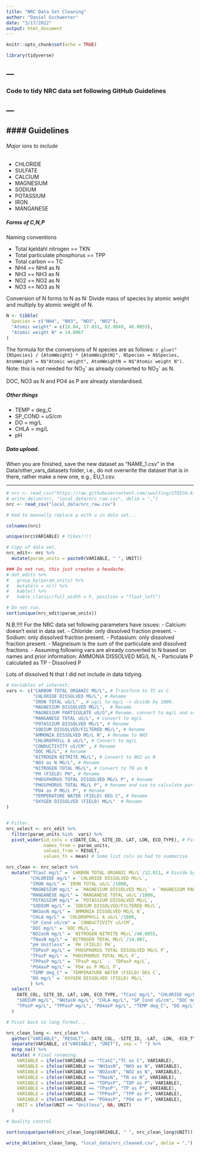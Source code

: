 ---
title: "NRC Data Set Cleaning"
author: "Daniel Gschwenter"
date: "3/17/2022"
output: html_document
---

```{r setup, include=FALSE}
knitr::opts_chunk$set(echo = TRUE)

library(tidyverse)
```

---
---

### Code to tidy NRC data set following GitHub Guidelines

---
---

#### Guidelines
---
###### Major ions to include

- CHLORIDE
- SULFATE
- CALCIUM
- MAGNESIUM
- SODIUM
- POTASSIUM
- IRON
- MANGANESE

##### Forms of C,N,P

Naming conventions

- Total kjeldahl nitrogen == TKN
- Total particulate phosphorus == TPP
- Total carbon == TC
- NH4 == NH4 as N
- NH3 == NH3 as N
- NO2 == NO2 as N
- NO3 == NO3 as N

Conversion of N forms to N as N: Divide mass of species by atomic weight and multiply by atomic weight of N.

```{r N conversion table, include=F}

N <- tibble(
  Species = c("NH4", "NH3", "NO3", "NO2"), 
  "Atomic weight" = c(18.04, 17.031, 62.0049, 46.0055), 
  "Atomic weight N" = 14.0067 
)

```

The formula for the conversions of N species are as follows: `r glue("{NSpecies} / {AtomWeight} * {AtomWeightN}", NSpecies = N$Species, AtomWeight = N$"Atomic weight", AtomWeightN = N$"Atomic weight N")`. Note: this is not needed for NO~3~^-^ as already converted to NO~3~^-^ as N.

DOC, NO3 as N and PO4 as P are already standardised.


##### Other things

- TEMP = deg_C
- SP_COND = uS/cm
- DO = mg/L
- CHLA = mg/L
- pH

##### Data upload.

When you are finished, save the new dataset as "NAME_1.csv" in the Data/other_vars_datasets folder, i.e., do not overwrite the dataset that is in there, rather make a new one, e.g., EU_1.csv.

---

```{r Load data save locally and re-import, include=F}

# nrc <- read_csv("https://raw.githubusercontent.com/swulfing/STOICH.Aim1/main/Data/other_vars_datasets/NRC.csv")
# write_delim(nrc, "local_data/nrc_raw.csv", delim = ",")
nrc <- read_csv("local_data/nrc_raw.csv")

# Had to manually replace µ with u in data set...
```


```{r Overview of data, echo = F}

colnames(nrc)

unique(nrc$VARIABLE) # Yikes!!!!

# Copy of data set.
nrc_edit<- nrc %>%
  mutate(param_units = paste0(VARIABLE, " ", UNIT))

### Do not run, this just creates a headache.
# dat_edits %>%
#   group_by(param_units) %>%
#   mutate(n = n()) %>%
#   kable() %>%
#   kable_classic(full_width = F, position = "float_left")

# Do not run.
sort(unique(nrc_edit$param_units))


```

N.B.!!!! For the NRC data set following parameters have issues:
- Calcium: doesn't exist in data set.
- Chloride: only dissolved fraction present.
- Sodium: only dissolved fraction present.
- Potassium: only dissolved fraction present.
- Magneisum is the sum of the particulate and dissolved fractions.
- Assuming following vars are already converted to N based on names and prior information: AMMONIA DISSOLVED MG/L N, 
- Particulate P calculated as TP - Dissolved P

Lots of dissolved N that I did not include in data tidying.


```{r ID variables of interest, echo = F}

# Variables of interest:
vars <- c("CARBON TOTAL ORGANIC MG/L", # Transform to TC as C.
          "CHLORIDE DISSOLVED MG/L", # Rename
          "IRON TOTAL uG/L" , # ug/L to mg/L -> divide by 1000.
          "MAGNESIUM DISSOLVED MG/L",  # Rename
          "MAGNESIUM PARTICULATE uG/G",# Rename, convert to mg/L and sum with dissolved magnesium
          "MANGANESE TOTAL uG/L", # Convert to mg/L
          "POTASSIUM DISSOLVED MG/L", # Rename
          "SODIUM DISSOLVED/FILTERED MG/L", # Rename
          "AMMONIA DISSOLVED MG/L N", # Rename to NH3
          "CHLOROPHYLL A uG/L", # Convert to mg/L
          "CONDUCTIVITY uS/CM" , # Rename
          "DOC MG/L", # Rename
          "NITROGEN NITRITE MG/L", # Convert to NO2 as N
          "NO3 as N MG/L", # Rename
          "NITROGEN TOTAL MG/L", # Convert to TN as N
          "PH (FIELD) PH", # Rename
          "PHOSPHORUS TOTAL DISSOLVED MG/L P", # Rename
          "PHOSPHORUS TOTAL MG/L P", # Rename and use to calculate particulate P from dissolved P
          "PO4 as P MG/L P", # Rename
          "TEMPERATURE WATER (FIELD) DEG C", # Rename
          "OXYGEN DISSOLVED (FIELD) MG/L"  # Rename
)


# Filter.
nrc_select <- nrc_edit %>%
  filter(param_units %in%  vars) %>%
  pivot_wider(id_cols = c(DATE_COL, SITE_ID, LAT, LON, ECO_TYPE), # Pivoting makes things a bit more managable for what we need to do.
              names_from = param_units, 
              values_from = RESULT,
              values_fn = mean) # Some list cols so had to summarise.

```


```{r Data editing, include=F}


nrc_clean <- nrc_select %>%
  mutate("TCasC mg/L" = `CARBON TOTAL ORGANIC MG/L`/12.011, # Divide by molecular weight of C
         "CHLORIDE mg/L" = `CHLORIDE DISSOLVED MG/L`,
         "IRON mg/L" = `IRON TOTAL uG/L`/1000,
         "MAGNESIUM mg/L" = `MAGNESIUM DISSOLVED MG/L` + `MAGNESIUM PARTICULATE uG/G`/1000,
         "MANGANESE mg/L" = `MANGANESE TOTAL uG/L`/1000,
         "POTASSIUM mg/L" = `POTASSIUM DISSOLVED MG/L`, 
         "SODIUM mg/L" = `SODIUM DISSOLVED/FILTERED MG/L`,
         "NH3asN mg/L" = `AMMONIA DISSOLVED MG/L N`,
         "CHLA mg/L" = `CHLOROPHYLL A uG/L`/1000,
         "SP_Cond uS/cm" = `CONDUCTIVITY uS/CM`,
         "DOC mg/L" = `DOC MG/L`,
         "NO2asN mg/L" = `NITROGEN NITRITE MG/L`/46.0055,
         "TNasN mg/L" = `NITROGEN TOTAL MG/L`/14.007, 
         "pH Unitless" = `PH (FIELD) PH`,
         "TDPasP mg/L" = `PHOSPHORUS TOTAL DISSOLVED MG/L P`,
         "TPasP mg/L" = `PHOSPHORUS TOTAL MG/L P`,
         "TPPasP mg/L" = `TPasP mg/L` - `TDPasP mg/L`,
         "PO4asP mg/L" = `PO4 as P MG/L P`,
         "TEMP deg_C" = `TEMPERATURE WATER (FIELD) DEG C`,
         "DO mg/L" = `OXYGEN DISSOLVED (FIELD) MG/L`
         ) %>%
  select(
    DATE_COL, SITE_ID, LAT, LON, ECO_TYPE, "TCasC mg/L", "CHLORIDE mg/L", "IRON mg/L", "MAGNESIUM mg/L", "MANGANESE mg/L", "POTASSIUM mg/L",
    "SODIUM mg/L", "NH3asN mg/L", "CHLA mg/L", "SP_Cond uS/cm", "DOC mg/L", "NO2asN mg/L", "TNasN mg/L", "pH Unitless", "TDPasP mg/L",
    "TPasP mg/L", "TPPasP mg/L", "PO4asP mg/L", "TEMP deg_C", "DO mg/L"
  )

# Pivot back to long format...

nrc_clean_long <- nrc_clean %>%
  gather("VARIABLE", "RESULT", -DATE_COL, -SITE_ID, -LAT, -LON, -ECO_TYPE) %>%
  separate(VARIABLE, c("VARIABLE", "UNIT"), sep = " ") %>%
  drop_na() %>%
  mutate( # Final renaming.
    VARIABLE = ifelse(VARIABLE == "TCasC","TC as C", VARIABLE),
    VARIABLE = ifelse(VARIABLE == "NH3asN", "NH3 as N", VARIABLE),
    VARIABLE = ifelse(VARIABLE == "NO2asN", "NO2 as N", VARIABLE),
    VARIABLE = ifelse(VARIABLE == "TNasN", "TN as N", VARIABLE),
    VARIABLE = ifelse(VARIABLE == "TDPasP", "TDP as P", VARIABLE),
    VARIABLE = ifelse(VARIABLE == "TPasP", "TP as P", VARIABLE),
    VARIABLE = ifelse(VARIABLE == "TPPasP", "TPP as P", VARIABLE),
    VARIABLE = ifelse(VARIABLE == "PO4asP", "PO4 as P", VARIABLE),
    UNIT = ifelse(UNIT == "Unitless", NA, UNIT)
  )

# Quality control

sort(unique(paste0(nrc_clean_long$VARIABLE, " ", nrc_clean_long$UNIT)))

```

```{r Save file}

write_delim(nrc_clean_long, "local_data/nrc_cleaned.csv", delim = ",")

```

